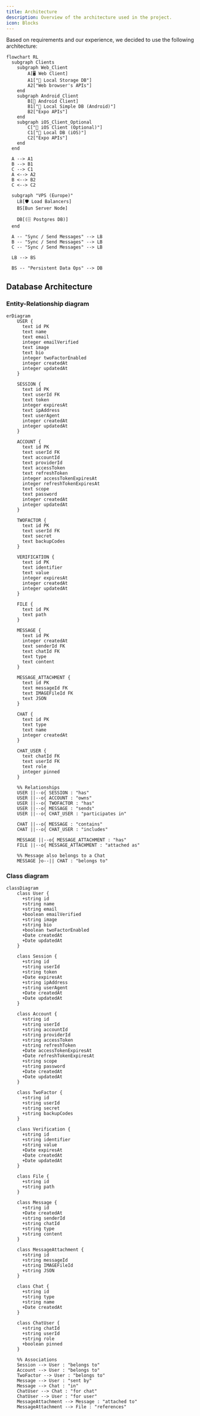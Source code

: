```yaml
---
title: Architecture
description: Overview of the architecture used in the project.
icon: Blocks
---
```


Based on requirements and our experience, we decided to use the following architecture:

```mermaid
flowchart RL
  subgraph Clients
    subgraph Web_Client
        A[🖥 Web Client]
        A1["📂 Local Storage DB"]
        A2["Web browser's APIs"]
    end
    subgraph Android_Client
        B[🤖 Android Client]
        B1["📂 Local Simple DB (Android)"]
        B2["Expo APIs"]
    end
    subgraph iOS_Client_Optional
        C["🍏 iOS Client (Optional)"]
        C1["📂 Local DB (iOS)"]
        C2["Expo APIs"]
    end
  end

  A --> A1
  B --> B1
  C --> C1
  A <--> A2
  B <--> B2
  C <--> C2

  subgraph "VPS (Europe)"
    LB[🛡 Load Balancers]
    BS[Bun Server Node]

    DB[(🗄️ Postgres DB)]
  end

  A -- "Sync / Send Messages" --> LB
  B -- "Sync / Send Messages" --> LB
  C -- "Sync / Send Messages" --> LB

  LB --> BS

  BS -- "Persistent Data Ops" --> DB
```

## Database Architecture

### Entity-Relationship diagram

```mermaid
erDiagram
    USER {
      text id PK
      text name
      text email
      integer emailVerified
      text image
      text bio
      integer twoFactorEnabled
      integer createdAt
      integer updatedAt
    }

    SESSION {
      text id PK
      text userId FK
      text token
      integer expiresAt
      text ipAddress
      text userAgent
      integer createdAt
      integer updatedAt
    }

    ACCOUNT {
      text id PK
      text userId FK
      text accountId
      text providerId
      text accessToken
      text refreshToken
      integer accessTokenExpiresAt
      integer refreshTokenExpiresAt
      text scope
      text password
      integer createdAt
      integer updatedAt
    }

    TWOFACTOR {
      text id PK
      text userId FK
      text secret
      text backupCodes
    }

    VERIFICATION {
      text id PK
      text identifier
      text value
      integer expiresAt
      integer createdAt
      integer updatedAt
    }

    FILE {
      text id PK
      text path
    }

    MESSAGE {
      text id PK
      integer createdAt
      text senderId FK
      text chatId FK
      text type
      text content
    }

    MESSAGE_ATTACHMENT {
      text id PK
      text messageId FK
      text IMAGEFileId FK
      text JSON
    }

    CHAT {
      text id PK
      text type
      text name
      integer createdAt
    }

    CHAT_USER {
      text chatId FK
      text userId FK
      text role
      integer pinned
    }

    %% Relationships
    USER ||--o{ SESSION : "has"
    USER ||--o{ ACCOUNT : "owns"
    USER ||--o{ TWOFACTOR : "has"
    USER ||--o{ MESSAGE : "sends"
    USER ||--o{ CHAT_USER : "participates in"

    CHAT ||--o{ MESSAGE : "contains"
    CHAT ||--o{ CHAT_USER : "includes"

    MESSAGE ||--o{ MESSAGE_ATTACHMENT : "has"
    FILE ||--o{ MESSAGE_ATTACHMENT : "attached as"

    %% Message also belongs to a Chat
    MESSAGE }o--|| CHAT : "belongs to"
```

### Class diagram

```mermaid
classDiagram
    class User {
      +string id
      +string name
      +string email
      +boolean emailVerified
      +string image
      +string bio
      +boolean twoFactorEnabled
      +Date createdAt
      +Date updatedAt
    }

    class Session {
      +string id
      +string userId
      +string token
      +Date expiresAt
      +string ipAddress
      +string userAgent
      +Date createdAt
      +Date updatedAt
    }

    class Account {
      +string id
      +string userId
      +string accountId
      +string providerId
      +string accessToken
      +string refreshToken
      +Date accessTokenExpiresAt
      +Date refreshTokenExpiresAt
      +string scope
      +string password
      +Date createdAt
      +Date updatedAt
    }

    class TwoFactor {
      +string id
      +string userId
      +string secret
      +string backupCodes
    }

    class Verification {
      +string id
      +string identifier
      +string value
      +Date expiresAt
      +Date createdAt
      +Date updatedAt
    }

    class File {
      +string id
      +string path
    }

    class Message {
      +string id
      +Date createdAt
      +string senderId
      +string chatId
      +string type
      +string content
    }

    class MessageAttachment {
      +string id
      +string messageId
      +string IMAGEFileId
      +string JSON
    }

    class Chat {
      +string id
      +string type
      +string name
      +Date createdAt
    }

    class ChatUser {
      +string chatId
      +string userId
      +string role
      +boolean pinned
    }

    %% Associations
    Session --> User : "belongs to"
    Account --> User : "belongs to"
    TwoFactor --> User : "belongs to"
    Message --> User : "sent by"
    Message --> Chat : "in"
    ChatUser --> Chat : "for chat"
    ChatUser --> User : "for user"
    MessageAttachment --> Message : "attached to"
    MessageAttachment --> File : "references"

```